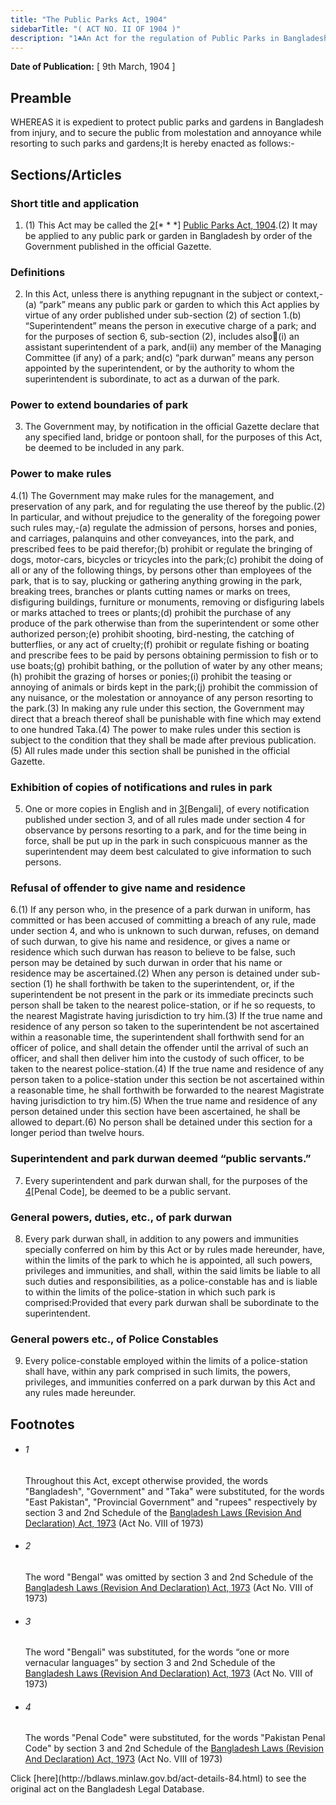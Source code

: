 ```yaml
---
title: "The Public Parks Act, 1904"
sidebarTitle: "( ACT NO. II OF 1904 )"
description: "1♣An Act for the regulation of Public Parks in Bangladesh."
---
```


**Date of Publication:** [ 9th March, 1904 ]

## Preamble

WHEREAS it is expedient to protect public parks and gardens in Bangladesh from injury, and to secure the public from molestation and annoyance while resorting to such parks and gardens;It is hereby enacted as follows:-

## Sections/Articles

### Short title and application

1. (1) This Act may be called the [2](1)[\* \* \*] [Public Parks Act, 1904](/laws/volume-5/act-84 "Public Parks Act, 1904").(2) It may be applied to any public park or garden in Bangladesh by order of the Government published in the official Gazette.

### Definitions

2. In this Act, unless there is anything repugnant in the subject or context,-(a) “park” means any public park or garden to which this Act applies by virtue of any order published under sub-section (2) of section 1.(b) “Superintendent” means the person in executive charge of a park; and for the purposes of section 6, sub-section (2), includes also(i) an assistant superintendent of a park, and(ii) any member of the Managing Committee (if any) of a park; and(c) “park durwan” means any person appointed by the superintendent, or by the authority to whom the superintendent is subordinate, to act as a durwan of the park.

### Power to extend boundaries of park

3. The Government may, by notification in the official Gazette declare that any specified land, bridge or pontoon shall, for the purposes of this Act, be deemed to be included in any park.

### Power to make rules

4.(1) The Government may make rules for the management, and preservation of any park, and for regulating the use thereof by the public.(2) In particular, and without prejudice to the generality of the foregoing power such rules may,-(a) regulate the admission of persons, horses and ponies, and carriages, palanquins and other conveyances, into the park, and prescribed fees to be paid therefor;(b) prohibit or regulate the bringing of dogs, motor-cars, bicycles or tricycles into the park;(c) prohibit the doing of all or any of the following things, by persons other than employees of the park, that is to say, plucking or gathering anything growing in the park, breaking trees, branches or plants cutting names or marks on trees, disfiguring buildings, furniture or monuments, removing or disfiguring labels or marks attached to trees or plants;(d) prohibit the purchase of any produce of the park otherwise than from the superintendent or some other authorized person;(e) prohibit shooting, bird-nesting, the catching of butterflies, or any act of cruelty;(f) prohibit or regulate fishing or boating and prescribe fees to be paid by persons obtaining permission to fish or to use boats;(g) prohibit bathing, or the pollution of water by any other means;(h) prohibit the grazing of horses or ponies;(i) prohibit the teasing or annoying of animals or birds kept in the park;(j) prohibit the commission of any nuisance, or the molestation or annoyance of any person resorting to the park.(3) In making any rule under this section, the Government may direct that a breach thereof shall be punishable with fine which may extend to one hundred Taka.(4) The power to make rules under this section is subject to the condition that they shall be made after previous publication.(5) All rules made under this section shall be punished in the official Gazette.

### Exhibition of copies of notifications and rules in park

5. One or more copies in English and in [3](1)[Bengali], of every notification published under section 3, and of all rules made under section 4 for observance by persons resorting to a park, and for the time being in force, shall be put up in the park in such conspicuous manner as the superintendent may deem best calculated to give information to such persons.

### Refusal of offender to give name and residence

6.(1) If any person who, in the presence of a park durwan in uniform, has committed or has been accused of committing a breach of any rule, made under section 4, and who is unknown to such durwan, refuses, on demand of such durwan, to give his name and residence, or gives a name or residence which such durwan has reason to believe to be false, such person may be detained by such durwan in order that his name or residence may be ascertained.(2) When any person is detained under sub-section (1) he shall forthwith be taken to the superintendent, or, if the superintendent be not present in the park or its immediate precincts such person shall be taken to the nearest police-station, or if he so requests, to the nearest Magistrate having jurisdiction to try him.(3) If the true name and residence of any person so taken to the superintendent be not ascertained within a reasonable time, the superintendent shall forthwith send for an officer of police, and shall detain the offender until the arrival of such an officer, and shall then deliver him into the custody of such officer, to be taken to the nearest police-station.(4) If the true name and residence of any person taken to a police-station under this section be not ascertained within a reasonable time, he shall forthwith be forwarded to the nearest Magistrate having jurisdiction to try him.(5) When the true name and residence of any person detained under this section have been ascertained, he shall be allowed to depart.(6) No person shall be detained under this section for a longer period than twelve hours.

### Superintendent and park durwan deemed “public servants.”

7. Every superintendent and park durwan shall, for the purposes of the [4](1)[Penal Code], be deemed to be a public servant.

### General powers, duties, etc., of park durwan

8. Every park durwan shall, in addition to any powers and immunities specially conferred on him by this Act or by rules made hereunder, have, within the limits of the park to which he is appointed, all such powers, privileges and immunities, and shall, within the said limits be liable to all such duties and responsibilities, as a police-constable has and is liable to within the limits of the police-station in which such park is comprised:Provided that every park durwan shall be subordinate to the superintendent.

### General powers etc., of Police Constables

9. Every police-constable employed within the limits of a police-station shall have, within any park comprised in such limits, the powers, privileges, and immunities conferred on a park durwan by this Act and any rules made hereunder.

## Footnotes

- ###### 1

  Throughout this Act, except otherwise provided, the words "Bangladesh", "Government" and "Taka" were substituted, for the words "East Pakistan", "Provincial Government" and "rupees" respectively by section 3 and 2nd Schedule of the [Bangladesh Laws (Revision And Declaration) Act, 1973](/laws/volume-17/act-430 "Bangladesh Laws (Revision And Declaration) Act, 1973") (Act No. VIII of 1973)

- ###### 2

  The word "Bengal" was omitted by section 3 and 2nd Schedule of the [Bangladesh Laws (Revision And Declaration) Act, 1973](/laws/volume-17/act-430 "Bangladesh Laws (Revision And Declaration) Act, 1973") (Act No. VIII of 1973)

- ###### 3

  The word "Bengali" was substituted, for the words “one or more vernacular languages” by section 3 and 2nd Schedule of the [Bangladesh Laws (Revision And Declaration) Act, 1973](/laws/volume-17/act-430 "Bangladesh Laws (Revision And Declaration) Act, 1973") (Act No. VIII of 1973)

- ###### 4

  The words "Penal Code" were substituted, for the words "Pakistan Penal Code" by section 3 and 2nd Schedule of the [Bangladesh Laws (Revision And Declaration) Act, 1973](/laws/volume-17/act-430 "Bangladesh Laws (Revision And Declaration) Act, 1973") (Act No. VIII of 1973)

<Note>
  Click [here](http://bdlaws.minlaw.gov.bd/act-details-84.html) to see the original act on the Bangladesh Legal Database.
</Note>
